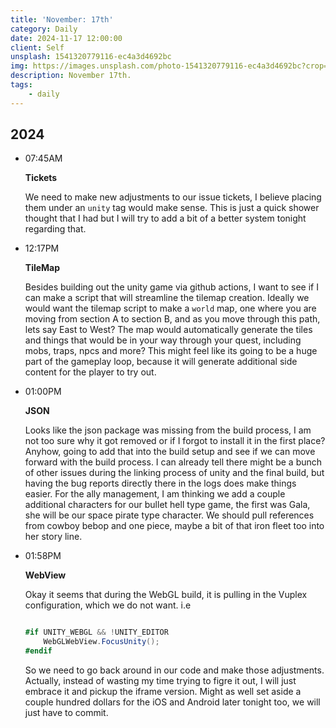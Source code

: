 ```yaml
---
title: 'November: 17th'
category: Daily
date: 2024-11-17 12:00:00
client: Self
unsplash: 1541320779116-ec4a3d4692bc
img: https://images.unsplash.com/photo-1541320779116-ec4a3d4692bc?crop=entropy&cs=srgb&fm=jpg&ixid=MnwzNjM5Nzd8MHwxfHJhbmRvbXx8fHx8fHx8fDE2ODE3NDg2ODY&ixlib=rb-4.0.3&q=85
description: November 17th.
tags:
    - daily
---
```



## 2024

-   07:45AM

    **Tickets**

    We need to make new adjustments to our issue tickets, I believe placing them under an `unity` tag would make sense.
    This is just a quick shower thought that I had but I will try to add a bit of a better system tonight regarding that.

-   12:17PM

    **TileMap**

    Besides building out the unity game via github actions, I want to see if I can make a script that will streamline the tilemap creation.
    Ideally we would want the tilemap script to make a `world` map, one where you are moving from section A to section B, and as you move through this path, lets say East to West?
    The map would automatically generate the tiles and things that would be in your way through your quest, including mobs, traps, npcs and more?
    This might feel like its going to be a huge part of the gameplay loop, because it will generate additional side content for the player to try out.

-   01:00PM

    **JSON**

    Looks like the json package was missing from the build process, I am not too sure why it got removed or if I forgot to install it in the first place?
    Anyhow, going to add that into the build setup and see if we can move forward with the build process.
    I can already tell there might be a bunch of other issues during the linking process of unity and the final build, but having the bug reports directly there in the logs does make things easier.
    For the ally management, I am thinking we add a couple additional characters for our bullet hell type game, the first was Gala, she will be our space pirate type character.
    We should pull references from cowboy bebop and one piece, maybe a bit of that iron fleet too into her story line.

-   01:58PM

    **WebView**

    Okay it seems that during the WebGL build, it is pulling in the Vuplex configuration, which we do not want.
    i.e
    ```c#

    #if UNITY_WEBGL && !UNITY_EDITOR
        WebGLWebView.FocusUnity();
    #endif
    ```

    So we need to go back around in our code and make those adjustments.
    Actually, instead of wasting my time trying to figre it out, I will just embrace it and pickup the iframe version.
    Might as well set aside a couple hundred dollars for the iOS and Android later tonight too, we will just have to commit.